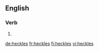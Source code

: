 ==English==

===Verb===
{{head|en}}

# {{en-third-person singular of|heckle}}

[[de:heckles]]
[[fr:heckles]]
[[fi:heckles]]
[[vi:heckles]]